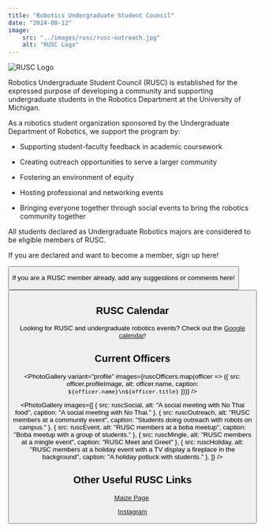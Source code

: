 ```yaml
---
title: "Robotics Undergraduate Student Council"
date: "2024-08-12"
image:
    src: "../images/rusc/rusc-outreach.jpg"
    alt: "RUSC Logo"
---
```



<Image src={ruscLogo} alt="RUSC Logo" />

Robotics Undergraduate Student Council (RUSC) is established for the expressed purpose of developing a community and supporting undergraduate students in the Robotics Department at the University of Michigan.

As a robotics student organization sponsored by the Undergraduate Department of Robotics, we support the program by:

- Supporting student-faculty feedback in academic coursework

- Creating outreach opportunities to serve a larger community

- Fostering an environment of equity

- Hosting professional and networking events 

- Bringing everyone together through social events to bring the robotics community together

All students declared as Undergraduate Robotics majors are considered to be eligible members of RUSC.

If you are declared and want to become a member, sign up here!

<Button href="https://docs.google.com/forms/d/108Jj5Knai6yxFq3xnrMyOPIZIA73lEeb5kD2OlZXNak/edit" text="RUSC Sign-up" />

If you are a RUSC member already, add any suggestions or comments here! 

<Button href="https://docs.google.com/forms/d/e/1FAIpQLSctwFj30nHXjyFmpjaHNLNTZZXBeqEgilA0sVgvjrCrhrtscQ/viewform?usp=sf_link" text="Feedback Form" />

## RUSC Calendar

Looking for RUSC and undergraduate robotics events? Check out the [Google calendar](https://calendar.google.com/calendar/embed?src=c_b08b135104fb3e090a82092853f0955310f9c8a2b94c0605933a334542b9dbea@group.calendar.google.com&ctz=America%2FNew_York)!

## Current Officers

<PhotoGallery
  variant="profile"
  images={ruscOfficers.map(officer => ({
    src: officer.profileImage,
    alt: officer.name,
    caption: `${officer.name}\n${officer.title}`
  }))}
/>


<PhotoGallery
images={[
    { src: ruscSocial, alt: "A social meeting with No Thai food", caption: "A social meeting with No Thai." },
    { src: ruscOutreach, alt: "RUSC members at a community event", caption: "Students doing outreach with robots on campus." },
    { src: ruscEvent, alt: "RUSC members at a boba meetup", caption: "Boba meetup with a group of students." },
    { src: ruscMingle, alt: "RUSC members at a mingle event", caption: "RUSC Meet and Greet" },
    { src: ruscHoliday, alt: "RUSC members at a holiday event with a TV display a fireplace in the background", caption: "A holiday potluck with students." },
]}
/>


## Other Useful RUSC Links

[Maize Page](https://maizepages.umich.edu/organization/rusc) 

[Instagram](https://www.instagram.com/umrusc/)


